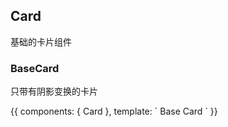 


<Meta title='component/Card' />


## Card

基础的卡片组件

### BaseCard

只带有阴影变换的卡片


<Preview>
    <Story name='card'>{{
        components: {
            Card
        },
        template:
        `
          <Card :style='{ border: "solid #eee 1px" }'>Base Card</Card>
        `
    }}</Story>
</Preview>